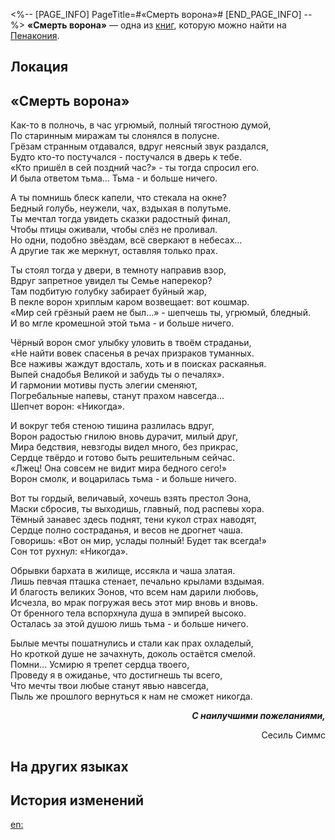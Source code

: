 <%-- [PAGE_INFO]
PageTitle=#«Смерть ворона»#
[END_PAGE_INFO] --%>
{{Дополнить}}
{{Книга Инфобокс
|id           = 352
|partIds      = 190642
|Название     = 
|Изображение  = Предмет Книга Пенакония.png
|Мир          = Пенакония
|Томов        = 1
|Автор        = <!--нужно добавить-->
|Описание     = Чудное и непонятное стихотворение. Или, может, таинственное приглашение.
|Том1         = {{tx}}
|Источник1    = {{tx|Отсутствует источник}}
|Персонажи    = 
|Фракции      = 
}}
'''«Смерть ворона»''' — одна из [[Книги|книг]], которую можно найти на [[Пенакония]].

==Локация==
{{Отметка карты|<!--название карты-->|<!--id отметки-->}}

==«Смерть ворона»==
Как-то в полночь, в час угрюмый, полный тягостною думой,<br />
По старинным миражам ты слонялся в полусне.<br />
Грёзам странным отдавался, вдруг неясный звук раздался,<br />
Будто кто-то постучался - постучался в дверь к тебе.<br />
«Кто пришёл в сей поздний час?» - ты тогда спросил его.<br />
И была ответом тьма... Тьма - и больше ничего.

А ты помнишь блеск капели, что стекала на окне?<br />
Бедный голубь, неужели, чах, вздыхая в полутьме.<br />
Ты мечтал тогда увидеть сказки радостный финал,<br />
Чтобы птицы оживали, чтобы слёз не проливал.<br />
Но одни, подобно звёздам, всё сверкают в небесах...<br />
А другие так же меркнут, оставляя только прах.

Ты стоял тогда у двери, в темноту направив взор,<br />
Вдруг запретное увидел ты Семье наперекор?<br />
Там подбитую голубку забирает буйный жар,<br />
В пекле ворон хриплым каром возвещает: вот кошмар.<br />
«Мир сей грёзный раем не был...» - шепчешь ты, угрюмый, бледный.<br />
И во мгле кромешной этой тьма - и больше ничего.

Чёрный ворон смог улыбку уловить в твоём страданьи,<br />
«Не найти вовек спасенья в речах призраков туманных.<br />
Все наживы жаждут вдосталь, хоть и в поисках раскаянья.<br />
Выпей снадобья Великой и забудь ты о печалях».<br />
И гармонии мотивы пусть элегии сменяют,<br />
Погребальные напевы, станут прахом навсегда...<br />
Шепчет ворон: «Никогда».

И вокруг тебя стеною тишина разлилась вдруг,<br />
Ворон радостью гнилою вновь дурачит, милый друг,<br />
Мира бедствия, невзгоды видел много, без прикрас,<br />
Сердце твёрдо и готово быть решительным сейчас.<br />
«Лжец! Она совсем не видит мира бедного сего!»<br />
Ворон смолк, и воцарилась тьма - и больше ничего.

Вот ты гордый, величавый, хочешь взять престол Эона,<br />
Маски сбросив, ты выходишь, главный, под распевы хора.<br />
Тёмный занавес здесь поднят, тени кукол страх наводят,<br />
Сердце полно состраданья, и весов не дрогнет чаша.<br />
Говоришь: «Вот он мир, услады полный! Будет так всегда!»<br />
Сон тот рухнул: «Никогда».

Обрывки бархата в жилище, иссякла и чаша златая.<br />
Лишь певчая пташка стенает, печально крылами вздымая.<br />
И благость великих Эонов, что всем нам дарили любовь,<br />
Исчезла, во мрак погружая весь этот мир вновь и вновь.<br />
От бренного тела вспорхнула душа в эмпирей высоко.<br />
Осталась за этой душою лишь тьма - и больше ничего.

Былые мечты пошатнулись и стали как прах охладелый,<br />
Но кроткой душе не зачахнуть, доколь остаётся смелой.<br />
Помни... Усмирю я трепет сердца твоего,<br />
Проведу я в ожиданье, что достигнешь ты всего,<br />
Что мечты твои любые станут явью навсегда,<br />
Пыль же прошлого вернуться к нам не сможет никогда.

<div align="right">'''''С наилучшими пожеланиями,'''''

Сесиль Симмс</div>

==На других языках==
{{На других языках
|en   = Death of the Crow
|zhs  = 乌鸦之死
|zht  = 烏鴉之死
|ja   = レイヴンズ・デス
|ko   = 까마귀의 죽음
|es   = Muerte del cuervo
|fr   = La mort du corbeau
|ru   = «Смерть ворона»
|th   = การตายของอีกา
|vi   = Cái Chết Của Quạ
|de   = Tod der Krähe
|id   = Kematian Burung Gagak
|pt   = Morte do Corvo
}}

==История изменений==
{{История изменений|3.5}}

[[en:]]